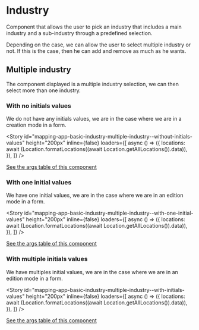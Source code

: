 

<Meta
  title="Mapping App/Basic/Industry/Overview"
  component={MultiLocationPicker}
  decorators={[withChakra]}
/>

# Industry

Component that allows the user to pick an industry that includes a main industry and a sub-industry through a
predefined selection.

Depending on the case, we can allow the user to select multiple industry or not. If this is the case, then he can add
and remove as much as he wants.


## Multiple industry

The component displayed is a multiple industry selection, we can then select more than one industry.

### With no initials values

We do not have any initials values, we are in the case where we are in a creation mode in a form.

<Story
  id="mapping-app-basic-industry-multiple-industry--without-initials-values"
  height="200px"
  inline={false}
  loaders={[
    async () => ({
      locations: await (Location.formatLocations((await Location.getAllLocations()).data)),
    }),
  ]}
/>

[See the args table of this component](?path=/docs/mapping-app-basic-industry-multiple-industry--without-initials-values)

### With one initial values

We have one initial values, we are in the case where we are in an edition mode in a form.

<Story
  id="mapping-app-basic-industry-multiple-industry--with-one-initial-values"
  height="200px"
  inline={false}
  loaders={[
    async () => ({
      locations: await (Location.formatLocations((await Location.getAllLocations()).data)),
    }),
  ]}
/>

[See the args table of this component](?path=/docs/mapping-app-basic-industry-multiple-industry--with-one-initial-values)

### With multiple initials values

We have multiples initial values, we are in the case where we are in an edition mode in a form.

<Story
  id="mapping-app-basic-industry-multiple-industry--with-initials-values"
  height="200px"
  inline={false}
  loaders={[
    async () => ({
      locations: await (Location.formatLocations((await Location.getAllLocations()).data)),
    }),
  ]}
/>

[See the args table of this component](?path=/docs/mapping-app-basic-industry-multiple-industry--with-initials-values)